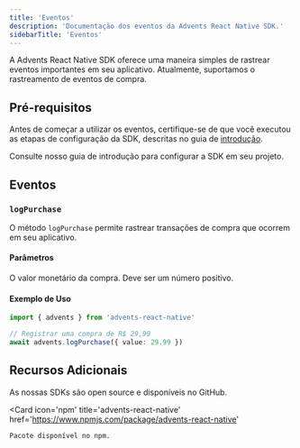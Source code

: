 ```yaml
---
title: 'Eventos'
description: 'Documentação dos eventos da Advents React Native SDK.'
sidebarTitle: 'Eventos'
---
```


A Advents React Native SDK oferece uma maneira simples de rastrear eventos importantes em seu aplicativo. Atualmente, suportamos o rastreamento de eventos de compra.

## Pré-requisitos

Antes de começar a utilizar os eventos, certifique-se de que você executou as etapas de configuração da SDK, descritas no guia de [introdução](/sdks/react-native/introduction).

<Card href='/sdks/react-native/introduction'>
  Consulte nosso guia de introdução para configurar a SDK em seu projeto.
</Card>

## Eventos

### `logPurchase`

O método `logPurchase` permite rastrear transações de compra que ocorrem em seu aplicativo.

#### Parâmetros

<ParamField path='value' type='number' required>
  O valor monetário da compra. Deve ser um número positivo.
</ParamField>

#### Exemplo de Uso

```typescript
import { advents } from 'advents-react-native'

// Registrar uma compra de R$ 29,99
await advents.logPurchase({ value: 29.99 })
```

## Recursos Adicionais

<CardGroup cols={2}>
  <Card
    icon='github'
    title='advents-react-native'
    href='https://github.com/advents-io/advents-react-native'
  >
    As nossas SDKs são open source e disponíveis no GitHub.
  </Card>

  <Card
    icon='npm'
    title='advents-react-native'
    href='https://www.npmjs.com/package/advents-react-native'
  >
    Pacote disponível no npm.
  </Card>
</CardGroup>
